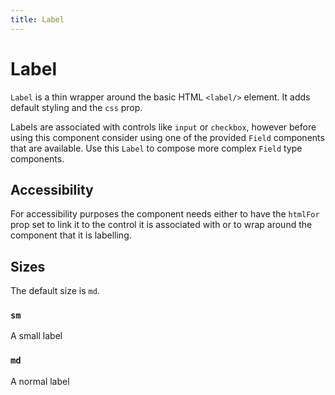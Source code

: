 ```yaml
---
title: Label
---
```


# Label

`Label` is a thin wrapper around the basic HTML `<label/>` element. It adds default styling and the `css` prop.

Labels are associated with controls like `input` or `checkbox`, however before using this component consider using one of the provided `Field` components that are available. Use this `Label` to compose more complex `Field` type components.

## Accessibility

For accessibility purposes the component needs either to have the `htmlFor` prop set to link it to the control it is associated with or to wrap around the component that it is labelling.

## Sizes

The default size is `md`.

### `sm`

<Label size="sm" htmlFor="controlId">
  A small label
</Label>

### `md`

<Label>A normal label</Label>
